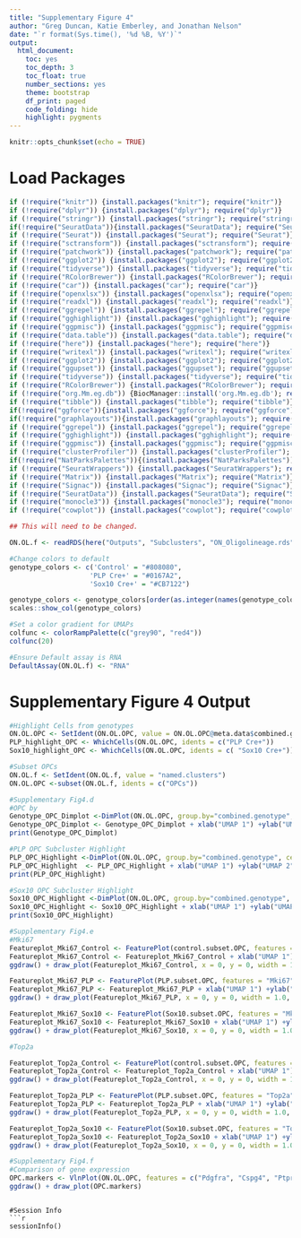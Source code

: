 ```yaml
---
title: "Supplementary Figure 4"
author: "Greg Duncan, Katie Emberley, and Jonathan Nelson"
date: "`r format(Sys.time(), '%d %B, %Y')`"
output:
  html_document: 
    toc: yes
    toc_depth: 3
    toc_float: true
    number_sections: yes
    theme: bootstrap
    df_print: paged
    code_folding: hide
    highlight: pygments
---
```

```r
knitr::opts_chunk$set(echo = TRUE)
```

# Load Packages
```r
if (!require("knitr")) {install.packages("knitr"); require("knitr")}
if (!require("dplyr")) {install.packages("dplyr"); require("dplyr")}
if (!require("stringr")) {install.packages("stringr"); require("stringr")}
if(!require("SeuratData")){install.packages("SeuratData"); require("SeurateData")}
if (!require("Seurat")) {install.packages("Seurat"); require("Seurat")}
if (!require("sctransform")) {install.packages("sctransform"); require("sctransform")}
if (!require("patchwork")) {install.packages("patchwork"); require("patchwork")}
if (!require("ggplot2")) {install.packages("ggplot2"); require("ggplot2")}
if (!require("tidyverse")) {install.packages("tidyverse"); require("tidyverse")}
if (!require("RColorBrewer")) {install.packages("RColorBrewer"); require("RColorBrewer")}
if (!require("car")) {install.packages("car"); require("car")}
if (!require("openxlsx")) {install.packages("openxlsx"); require("openxlsx")}
if (!require("readxl")) {install.packages("readxl"); require("readxl")}
if (!require("ggrepel")) {install.packages("ggrepel"); require("ggrepel")}
if (!require("gghighlight")) {install.packages("gghighlight"); require("gghighlight")}
if (!require("ggpmisc")) {install.packages("ggpmisc"); require("ggpmisc")}
if (!require("data.table")) {install.packages("data.table"); require("data.table")}
if (!require("here")) {install.packages("here"); require("here")}
if (!require("writexl")) {install.packages("writexl"); require("writexl")}
if (!require("ggplot2")) {install.packages("ggplot2"); require("ggplot2")}
if (!require("ggupset")) {install.packages("ggupset"); require("ggupset")}
if (!require("tidyverse")) {install.packages("tidyverse"); require("tidyverse")}
if (!require("RColorBrewer")) {install.packages("RColorBrewer"); require("RColorBrewer")}
if (!require("org.Mm.eg.db")) {BiocManager::install('org.Mm.eg.db'); require("org.Mm.eg.db")}
if (!require("tibble")) {install.packages("tibble"); require("tibble")} # rownames_to_column
if(!require("ggforce")){install.packages("ggforce"); require("ggforce")}
if(!require("graphlayouts")){install.packages("graphlayouts"); require("graphlayouts")}
if (!require("ggrepel")) {install.packages("ggrepel"); require("ggrepel")}
if (!require("gghighlight")) {install.packages("gghighlight"); require("gghighlight")}
if (!require("ggpmisc")) {install.packages("ggpmisc"); require("ggpmisc")}
if (!require("clusterProfiler")) {install.packages("clusterProfiler"); require("clusterProfiler")} # bitr
if(!require("NatParksPalettes")){(install.packages("NatParksPalettes")); require("NatParksPalettes")}
if (!require("SeuratWrappers")) {install.packages("SeuratWrappers"); require("SeuratWrappers")}
if (!require("Matrix")) {install.packages("Matrix"); require("Matrix")}
if (!require("Signac")) {install.packages("Signac"); require("Signac")}
if (!require("SeuratData")) {install.packages("SeuratData"); require("SeuratData")}
if (!require("monocle3")) {install.packages("monocle3"); require("monocle3")}
if (!require("cowplot")) {install.packages("cowplot"); require("cowplot")}
```

```r
## This will need to be changed.

ON.OL.f <- readRDS(here("Outputs", "Subclusters", "ON_Oligolineage.rds"))

#Change colors to default
genotype_colors <- c('Control' = "#808080",
                    'PLP Cre+' = "#0167A2",
                    'Sox10 Cre+' = "#CB7122")

genotype_colors <- genotype_colors[order(as.integer(names(genotype_colors)))]
scales::show_col(genotype_colors)

#Set a color gradient for UMAPs
colfunc <- colorRampPalette(c("grey90", "red4"))
colfunc(20)

#Ensure Default assay is RNA
DefaultAssay(ON.OL.f) <- "RNA"
```
# Supplementary Figure 4 Output
```r

#Highlight Cells from genotypes
ON.OL.OPC <- SetIdent(ON.OL.OPC, value = ON.OL.OPC@meta.data$combined.genotype)
PLP_highlight_OPC <- WhichCells(ON.OL.OPC, idents = c("PLP Cre+"))
Sox10_highlight_OPC <- WhichCells(ON.OL.OPC, idents = c( "Sox10 Cre+"))

#Subset OPCs
ON.OL.f <- SetIdent(ON.OL.f, value = "named.clusters")
ON.OL.OPC <-subset(ON.OL.f, idents = c("OPCs"))

#Supplementary Fig4.d
#OPC by 
Genotype_OPC_Dimplot <-DimPlot(ON.OL.OPC, group.by="combined.genotype", sizes.highlight = 4,  cols= genotype_colors, pt.size = 4)+ NoLegend() + xlim(0,5)+ ylim(-10,-5)+ ggtitle("Genotype_OPCs" + theme(axis.title = element_blank()))
Genotype_OPC_Dimplot <- Genotype_OPC_Dimplot + xlab("UMAP 1") +ylab("UMAP 2")
print(Genotype_OPC_Dimplot)

#PLP OPC Subcluster Highlight
PLP_OPC_Highlight <-DimPlot(ON.OL.OPC, group.by="combined.genotype", cells.highlight=list(PLP_highlight_OPC), cols.highlight = "#0167A2", shuffle = T, sizes.highlight = 4,  cols= "grey80", pt.size = 4)+ NoLegend() + xlim(0,5)+ ylim(-10,-5)+ ggtitle("PLP_OPCs" + theme(axis.title = element_blank()))
PLP_OPC_Highlight  <- PLP_OPC_Highlight + xlab("UMAP 1") +ylab("UMAP 2")
print(PLP_OPC_Highlight)

#Sox10 OPC Subcluster Highlight
Sox10_OPC_Highlight <-DimPlot(ON.OL.OPC, group.by="combined.genotype", cells.highlight=list(Sox10_highlight_OPC), cols.highlight = "#CB7122", shuffle = T, sizes.highlight = 4,  cols= "grey80", pt.size = 4)+ NoLegend() + xlim(0,5)+ ylim(-10,-5)+ ggtitle("PLP_OPCs" + theme(axis.title = element_blank()))
Sox10_OPC_Highlight <- Sox10_OPC_Highlight + xlab("UMAP 1") +ylab("UMAP 2")
print(Sox10_OPC_Highlight)

#Supplementary Fig4.e
#Mki67
Featureplot_Mki67_Control <- FeaturePlot(control.subset.OPC, features = "Mki67", cols = colfunc(10), order = TRUE, pt.size = 8) + NoAxes() + NoLegend() + xlim(0,5)+ ylim(-10,-5)+ ggtitle("Mki67  Gene" + theme(axis.title = element_blank()))
Featureplot_Mki67_Control <- Featureplot_Mki67_Control + xlab("UMAP 1") +ylab("UMAP 2")
ggdraw() + draw_plot(Featureplot_Mki67_Control, x = 0, y = 0, width = 1.0, height = 1.0)

Featureplot_Mki67_PLP <- FeaturePlot(PLP.subset.OPC, features = "Mki67", cols = colfunc(10), order = TRUE, pt.size = 8) + NoAxes() + NoLegend() + xlim(0,5)+ ylim(-10,-5)+ ggtitle("Mki67  Gene" + theme(axis.title = element_blank()))
Featureplot_Mki67_PLP <- Featureplot_Mki67_PLP + xlab("UMAP 1") +ylab("UMAP 2")
ggdraw() + draw_plot(Featureplot_Mki67_PLP, x = 0, y = 0, width = 1.0, height = 1.0)

Featureplot_Mki67_Sox10 <- FeaturePlot(Sox10.subset.OPC, features = "Mki67", cols = colfunc(10), order = TRUE, pt.size = 8) + NoAxes() + NoLegend() + xlim(0,5)+ ylim(-10,-5)+ ggtitle("Mki67  Gene" + theme(axis.title = element_blank()))
Featureplot_Mki67_Sox10 <- Featureplot_Mki67_Sox10 + xlab("UMAP 1") +ylab("UMAP 2")
ggdraw() + draw_plot(Featureplot_Mki67_Sox10, x = 0, y = 0, width = 1.0, height = 1.0)

#Top2a

Featureplot_Top2a_Control <- FeaturePlot(control.subset.OPC, features = "Top2a", cols = colfunc(10), order = TRUE, pt.size = 8) + NoAxes() + NoLegend() + xlim(0,5)+ ylim(-10,-5)+ ggtitle("Top2a  Gene" + theme(axis.title = element_blank()))
Featureplot_Top2a_Control <- Featureplot_Top2a_Control + xlab("UMAP 1") +ylab("UMAP 2")
ggdraw() + draw_plot(Featureplot_Top2a_Control, x = 0, y = 0, width = 1.0, height = 1.0)

Featureplot_Top2a_PLP <- FeaturePlot(PLP.subset.OPC, features = "Top2a", cols = colfunc(10), order = TRUE, pt.size = 8) + NoAxes() + NoLegend() + xlim(0,5)+ ylim(-10,-5)+ ggtitle("Top2a  Gene" + theme(axis.title = element_blank()))
Featureplot_Top2a_PLP <- Featureplot_Top2a_PLP + xlab("UMAP 1") +ylab("UMAP 2")
ggdraw() + draw_plot(Featureplot_Top2a_PLP, x = 0, y = 0, width = 1.0, height = 1.0)

Featureplot_Top2a_Sox10 <- FeaturePlot(Sox10.subset.OPC, features = "Top2a", cols = colfunc(10), order = TRUE, pt.size = 8) + NoAxes() + NoLegend() + xlim(0,5)+ ylim(-10,-5)+ ggtitle("Top2a  Gene" + theme(axis.title = element_blank()))
Featureplot_Top2a_Sox10 <- Featureplot_Top2a_Sox10 + xlab("UMAP 1") +ylab("UMAP 2")
ggdraw() + draw_plot(Featureplot_Top2a_Sox10, x = 0, y = 0, width = 1.0, height = 1.0)

#Supplementary Fig4.f
#Comparison of gene expression
OPC.markers <- VlnPlot(ON.OL.OPC, features = c("Pdgfra", "Cspg4", "Ptprz1", "Pcdh15", "Dscam", "Tnr", "Megf11", "Fam155a", "Adarb2"), fill.by = "ident", cols = genotype_colors, group.by = "combined.genotype", stack = TRUE, flip = TRUE, pt.size = 0) + RotatedAxis()  + NoLegend() + ggtitle("OPC markers VlnPlot"+ theme(axis.title = element_blank(),  axis.title.x = element_blank(), axis.title.y = element_blank()))
ggdraw() + draw_plot(OPC.markers)
```
```

#Session Info
```r
sessionInfo()
```

